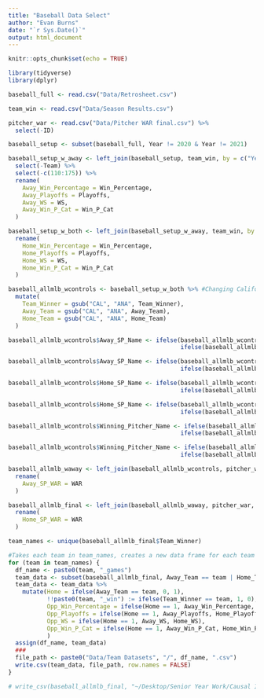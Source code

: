 ```yaml
---
title: "Baseball Data Select" 
author: "Evan Burns"
date: "`r Sys.Date()`"
output: html_document
---
```


```r
knitr::opts_chunk$set(echo = TRUE)
```

```r
library(tidyverse)
library(dplyr)

baseball_full <- read.csv("Data/Retrosheet.csv")

team_win <- read.csv("Data/Season Results.csv")

pitcher_war <- read.csv("Data/Pitcher WAR final.csv") %>%
  select(-ID)

baseball_setup <- subset(baseball_full, Year != 2020 & Year != 2021)

baseball_setup_w_away <- left_join(baseball_setup, team_win, by = c("Year" = "Year","Away_Team" = "Team_Abb")) %>% #Adding away team win percentage
  select(-Team) %>%
  select(-c(110:175)) %>%
  rename(
    Away_Win_Percentage = Win_Percentage,
    Away_Playoffs = Playoffs,
    Away_WS = WS,
    Away_Win_P_Cat = Win_P_Cat
  )

baseball_setup_w_both <- left_join(baseball_setup_w_away, team_win, by = c("Year" = "Year", "Home_Team" = "Team_Abb")) %>% #Adding home team win percentage
  rename(
    Home_Win_Percentage = Win_Percentage,
    Home_Playoffs = Playoffs,
    Home_WS = WS,
    Home_Win_P_Cat = Win_P_Cat
  )

baseball_allmlb_wcontrols <- baseball_setup_w_both %>% #Changing California Angels to ANA Angels
  mutate(
    Team_Winner = gsub("CAL", "ANA", Team_Winner),
    Away_Team = gsub("CAL", "ANA", Away_Team),
    Home_Team = gsub("CAL", "ANA", Home_Team)
  )

baseball_allmlb_wcontrols$Away_SP_Name <- ifelse(baseball_allmlb_wcontrols$Away_SP_Name == "Kendry MIAres", "Kendry Flores",
                                                 ifelse(baseball_allmlb_wcontrols$Away_SP_Name == "Gavin MIAyd", "Gavin Floyd", baseball_allmlb_wcontrols$Away_SP_Name))

baseball_allmlb_wcontrols$Away_SP_Name <- ifelse(baseball_allmlb_wcontrols$Away_SP_Name == "Randy MIAres", "Randy Flores",
                                                 ifelse(baseball_allmlb_wcontrols$Away_SP_Name == "Bryce MIArie", "Bryce Florie", baseball_allmlb_wcontrols$Away_SP_Name))

baseball_allmlb_wcontrols$Home_SP_Name <- ifelse(baseball_allmlb_wcontrols$Home_SP_Name == "Kendry MIAres", "Kendry Flores",
                                                 ifelse(baseball_allmlb_wcontrols$Home_SP_Name == "Gavin MIAyd", "Gavin Floyd", baseball_allmlb_wcontrols$Home_SP_Name))

baseball_allmlb_wcontrols$Home_SP_Name <- ifelse(baseball_allmlb_wcontrols$Home_SP_Name == "Randy MIAres", "Randy Flores",
                                                 ifelse(baseball_allmlb_wcontrols$Home_SP_Name == "Bryce MIArie", "Bryce Florie", baseball_allmlb_wcontrols$Home_SP_Name))

baseball_allmlb_wcontrols$Winning_Pitcher_Name <- ifelse(baseball_allmlb_wcontrols$Winning_Pitcher_Name == "Kendry MIAres", "Kendry Flores",
                                                 ifelse(baseball_allmlb_wcontrols$Winning_Pitcher_Name == "Gavin MIAyd", "Gavin Floyd", baseball_allmlb_wcontrols$Winning_Pitcher_Name))

baseball_allmlb_wcontrols$Winning_Pitcher_Name <- ifelse(baseball_allmlb_wcontrols$Winning_Pitcher_Name == "Randy MIAres", "Randy Flores",
                                                 ifelse(baseball_allmlb_wcontrols$Winning_Pitcher_Name == "Bryce MIArie", "Bryce Florie", baseball_allmlb_wcontrols$Winning_Pitcher_Name))

baseball_allmlb_waway <- left_join(baseball_allmlb_wcontrols, pitcher_war, by = c("Year" = "Year", "Away_SP_Name" = "Name")) %>%
  rename(
    Away_SP_WAR = WAR
  )

baseball_allmlb_final <- left_join(baseball_allmlb_waway, pitcher_war, by = c("Year" = "Year", "Home_SP_Name" = "Name")) %>%
  rename(
    Home_SP_WAR = WAR
  )

team_names <- unique(baseball_allmlb_final$Team_Winner)

#Takes each team in team_names, creates a new data frame for each team involving only games that team played, creates a new variable called Home (1 if Home, 0 if Away), and creates another new variable called teamabbreviation_win (eg. TEX_win) (1 if Win, 0 if Loss)
for (team in team_names) {
  df_name <- paste0(team, "_games")
  team_data <- subset(baseball_allmlb_final, Away_Team == team | Home_Team == team)
  team_data <- team_data %>%
    mutate(Home = ifelse(Away_Team == team, 0, 1),
           !!paste0(team, "_win") := ifelse(Team_Winner == team, 1, 0),
           Opp_Win_Percentage = ifelse(Home == 1, Away_Win_Percentage, Home_Win_Percentage),
           Opp_Playoffs = ifelse(Home == 1, Away_Playoffs, Home_Playoffs),
           Opp_WS = ifelse(Home == 1, Away_WS, Home_WS),
           Opp_Win_P_Cat = ifelse(Home == 1, Away_Win_P_Cat, Home_Win_P_Cat)
           )
  assign(df_name, team_data)
  ###
  file_path <- paste0("Data/Team Datasets", "/", df_name, ".csv")
  write.csv(team_data, file_path, row.names = FALSE)
}

# write_csv(baseball_allmlb_final, "~/Desktop/Senior Year Work/Causal Inference/Clean Data/Baseball_allmlb_Clean.csv")
```